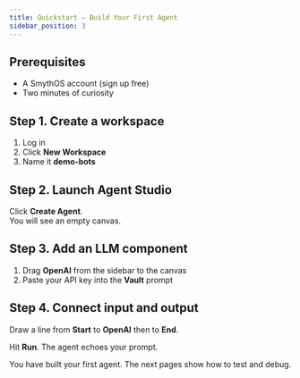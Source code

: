 ```yaml
---
title: Quickstart – Build Your First Agent
sidebar_position: 3
---
```


<YouTube videoId="V0ft3GrLtjY" title="SmythOS - Lead Enrichment Agent" />

## Prerequisites

* A SmythOS account (sign up free)
* Two minutes of curiosity

## Step 1. Create a workspace

1. Log in  
2. Click **New Workspace**  
3. Name it **demo-bots**

## Step 2. Launch Agent Studio

Click **Create Agent**.  
You will see an empty canvas.

## Step 3. Add an LLM component

1. Drag **OpenAI** from the sidebar to the canvas  
2. Paste your API key into the **Vault** prompt

## Step 4. Connect input and output

Draw a line from **Start** to **OpenAI** then to **End**.

Hit **Run**. The agent echoes your prompt.

<Arcade
  src="https://demo.arcade.software/I7zvsF8kvMTOtfvP9AqI?embed&embed_mobile=tab&embed_desktop=inline&show_copy_link=true"
  title="Input & Outputs | SmythOS"
/>

You have built your first agent. The next pages show how to test and debug.

